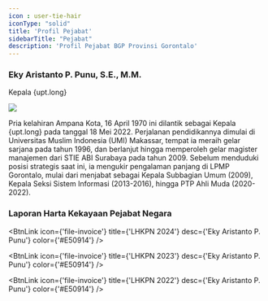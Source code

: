 ```yaml
---
icon : user-tie-hair
iconType: "solid"
title: 'Profil Pejabat'
sidebarTitle: "Pejabat"
description: 'Profil Pejabat BGP Provinsi Gorontalo'
---
```


### Eky Aristanto P. Punu, S.E., M.M.

Kepala {upt.long}

<Frame caption="Eky Aristanto P. Punu">
  <img src="/images/foto-eky-punu.png" />
</Frame>

Pria kelahiran Ampana Kota, 16 April 1970 ini dilantik sebagai Kepala {upt.long} pada tanggal 18 Mei 2022. Perjalanan pendidikannya dimulai di Universitas Muslim Indonesia (UMI) Makassar, tempat ia meraih gelar sarjana pada tahun 1996, dan berlanjut hingga memperoleh gelar magister manajemen dari STIE ABI Surabaya pada tahun 2009. Sebelum menduduki posisi strategis saat ini, ia mengukir pengalaman panjang di LPMP Gorontalo, mulai dari menjabat sebagai Kepala Subbagian Umum (2009), Kepala Seksi Sistem Informasi (2013-2016), hingga PTP Ahli Muda (2020-2022).

### Laporan Harta Kekayaan Pejabat Negara

<BtnLink icon={'file-invoice'} 
    title={'LHKPN 2024'}
    desc={'Eky Aristanto P. Punu'}
    color={'#E50914'}
     />

<BtnLink icon={'file-invoice'} 
    title={'LHKPN 2023'}
    desc={'Eky Aristanto P. Punu'}
    color={'#E50914'}
     />

<BtnLink icon={'file-invoice'} 
    title={'LHKPN 2022'}
    desc={'Eky Aristanto P. Punu'}
    color={'#E50914'}
     />






